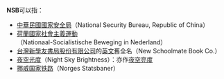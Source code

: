 {{不是|NSA}}
'''NSB'''可以指：
*[[中華民國國家安全局|中華民國國家安全局]]（National Security Bureau, Republic of China）
*[[荷蘭國家社會主義運動|荷蘭國家社會主義運動]]（Nationaal-Socialistische Beweging in Nederland）
*[[新學友書局|台灣新學友書局股份有限公司]]的[[英文|英文]]舊全名（New Schoolmate Book Co.）
*[[夜空光度|夜空光度]]（Night Sky Brightness）：亦作[[夜空亮度|夜空亮度]]
*[[挪威国家铁路|挪威国家铁路]]（Norges Statsbaner）

{{disambig|cat=三字拉丁字母縮寫消歧義}}